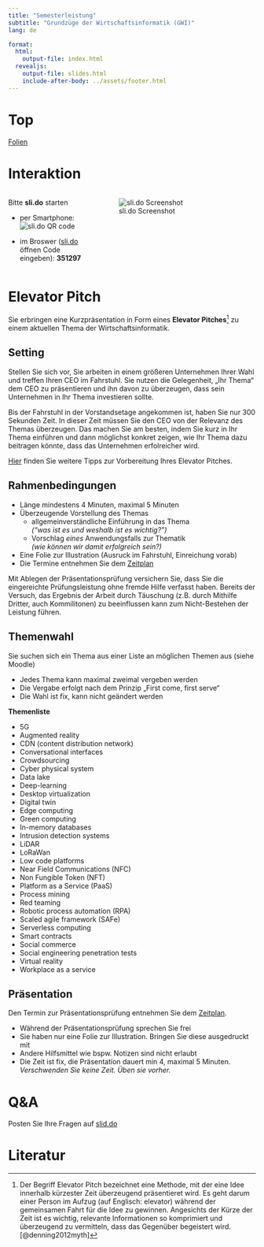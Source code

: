 ```yaml
---
title: "Semesterleistung"
subtitle: "Grundzüge der Wirtschaftsinformatik (GWI)"
lang: de

format: 
  html:
    output-file: index.html
  revealjs:
    output-file: slides.html 
    include-after-body: ../assets/footer.html
---
```


# Top {visibility="hidden" .slide-link-hidden .unlisted}
[Folien](slides.html)

# Interaktion {.html-hidden .unlisted}

::: {.columns}
::: {.column width=34%}
Bitte __sli.do__ starten

- per Smartphone:  
  ![sli.do QR code](../0/images/slido-qr.png)

- im Broswer ([sli.do](https://sli.do) öffnen Code eingeben): __351297__
:::
::: {.column width=66%}
![sli.do Screenshot](../0/images/slido.svg)
:::
:::

# Elevator Pitch {.vertical-center background-color=blue background-image="images/bg.jpeg"}

Sie erbringen eine Kurzpräsentation in Form eines __Elevator Pitches__[^1] zu einem aktuellen Thema der Wirtschaftsinformatik.

## Setting {visibility="hidden"}

[^1]:Der Begriff Elevator Pitch bezeichnet eine Methode, mit der eine Idee innerhalb kürzester Zeit überzeugend präsentieret wird. Es geht darum einer Person im Aufzug (auf Englisch: elevator) während der gemeinsamen Fahrt für die Idee zu gewinnen. Angesichts der Kürze der Zeit ist es wichtig, relevante Informationen so komprimiert und überzeugend zu vermitteln, dass das Gegenüber begeistert wird. [@denning2012myth]

:::{.notes}
Stellen Sie sich vor, Sie arbeiten in einem größeren Unternehmen Ihrer Wahl und treffen Ihren CEO im Fahrstuhl. Sie nutzen die Gelegenheit, „Ihr Thema“ dem CEO zu präsentieren und ihn davon zu überzeugen, dass sein Unternehmen in Ihr Thema investieren sollte.

Bis der Fahrstuhl in der Vorstandsetage angekommen ist, haben Sie nur 300 Sekunden Zeit. In dieser Zeit müssen Sie den CEO von der Relevanz des Themas überzeugen. Das machen Sie am besten, indem Sie kurz in Ihr Thema einführen und dann möglichst konkret zeigen, wie Ihr Thema dazu beitragen könnte, dass das Unternehmen erfolreicher wird.

[Hier](https://blog.hubspot.de/sales/elevator-pitch) finden Sie weitere Tipps zur Vorbereitung Ihres Elevator Pitches.
:::

## Rahmenbedingungen 

:::{.incremental}
- Länge mindestens 4 Minuten, maximal 5 Minuten
- Überzeugende Vorstellung des Themas
  - allgemeinverständliche Einführung in das Thema   
    *("was ist es und weshalb ist es wichtig?")*
  - Vorschlag *eines* Anwendungsfalls zur Thematik  
    *(wie können wir damit erfolgreich sein?)*
- Eine Folie zur Illustration (Ausruck im Fahrstuhl, Einreichung vorab)
- Die Termine entnehmen Sie dem [Zeitplan](../0/#tbl-schedule)
:::

:::{.notes}
Mit Ablegen der Präsentationsprüfung versichern Sie, dass Sie die eingereichte Prüfungsleistung ohne fremde Hilfe verfasst haben. Bereits der Versuch, das Ergebnis der Arbeit durch Täuschung (z.B. durch Mithilfe Dritter, auch Kommilitonen) zu beeinflussen kann zum Nicht-Bestehen der Leistung führen.
:::

## Themenwahl

Sie suchen sich ein Thema aus einer Liste an möglichen Themen aus (siehe Moodle)

:::{.incremental}
- Jedes Thema kann maximal zweimal vergeben werden
- Die Vergabe erfolgt nach dem Prinzip „First come, first serve“
- Die Wahl ist fix, kann nicht geändert werden
:::

:::{.notes}
__Themenliste__

- 5G
- Augmented reality
- CDN (content distribution network)
- Conversational interfaces
- Crowdsourcing
- Cyber physical system
- Data lake
- Deep-learning
- Desktop virtualization
- Digital twin
- Edge computing
- Green computing
- In-memory databases
- Intrusion detection systems
- LiDAR
- LoRaWan
- Low code platforms
- Near Field Communications (NFC)
- Non Fungible Token (NFT)
- Platform as a Service (PaaS)
- Process mining
- Red teaming
- Robotic process automation (RPA)
- Scaled agile framework (SAFe)
- Serverless computing
- Smart contracts
- Social commerce
- Social engineering penetration tests
- Virtual reality
- Workplace as a service
:::

## Präsentation

Den Termin zur Präsentationsprüfung entnehmen Sie dem [Zeitplan](../0/#tbl-schedule).

:::{.incremental}
- Während der Präsentationsprüfung sprechen Sie frei
- Sie haben nur eine Folie zur Illustration. Bringen Sie diese ausgedruckt mit
- Andere Hilfsmittel wie bspw. Notizen sind nicht erlaubt
- Die Zeit ist fix, die Präsentation dauert min 4, maximal 5 Minuten.   
  *Verschwenden Sie keine Zeit. Üben sie vorher.*
:::

# Q&A {.vertical-center background-color=blue background-image="images/question.jpeg" .unlisted .html-hidden}

Posten Sie Ihre Fragen auf [slid.do](https://wall.sli.do/event/g3boKvAbWjVWsoKXcGR36j?section=79a2aafc-ddd2-4d5d-88a0-48e281ad2797) 

# Literatur
::: {#refs}
:::